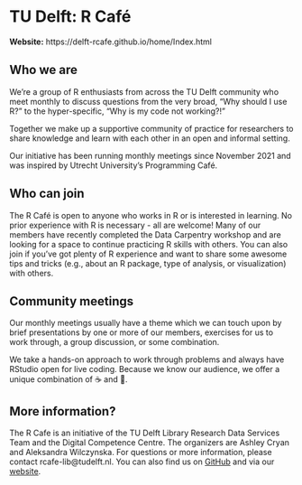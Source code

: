 # TU Delft: R Café

**Website:** https://delft-rcafe.github.io/home/Index.html

## Who we are
We’re a group of R enthusiasts from across the TU Delft community who meet monthly to discuss questions from the very broad, "Why should I use R?" to the hyper-specific, "Why is my code not working?!" 

Together we make up a supportive community of practice for researchers to share knowledge and learn with each other in an open and informal setting.

Our initiative has been running monthly meetings since November 2021 and was inspired by Utrecht University’s Programming Café.

## Who can join
The R Café is open to anyone who works in R or is interested in learning. No prior experience with R is necessary - all are welcome! Many of our members have recently completed the Data Carpentry workshop and are looking for a space to continue practicing R skills with others. You can also join if you’ve got plenty of R experience and want to share some awesome tips and tricks (e.g., about an R package, type of analysis, or visualization) with others.

## Community meetings
Our monthly meetings usually have a theme which we can touch upon by brief presentations by one or more of our members, exercises for us to work through, a group discussion, or some combination.

We take a hands-on approach to work through problems and always have RStudio open for live coding. Because we know our audience, we offer a unique combination of ☕ and 🍕.

## More information? 
The R Cafe is an initiative of the TU Delft Library Research Data Services Team and the Digital Competence Centre. The organizers are Ashley Cryan and Aleksandra Wilczynska. For questions or more information, please contact rcafe-lib@tudelft.nl. You can also find us on [GitHub](https://github.com/Delft-RCafe/resources) and via our [website](https://delft-rcafe.github.io/home/Index.html).

